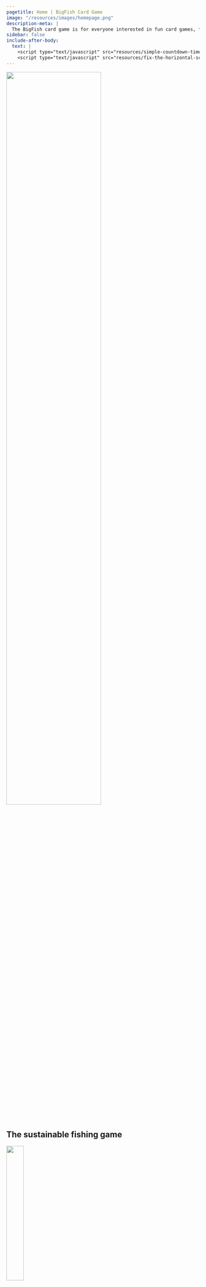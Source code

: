 ```yaml
---
pagetitle: Home | BigFish Card Game
image: "/resources/images/homepage.png"
description-meta: |
  The BigFish card game is for everyone interested in fun card games, fishing or marine life. Best for 2-5 players, suitable for ages 10+.
sidebar: false
include-after-body:
  text: |
    <script type="text/javascript" src="resources/simple-countdown-timer/dist/script.js"></script>
    <script type="text/javascript" src="resources/fix-the-horizontal-scroll.js"></script>
---
```


<!-- START SPECIAL BIGFISH BANNER SECTION -->
:::::: {.grid .justify-contents-evenly .align-items-center .column-screen .hero-img .hero-strip-homepage}
::: {.g-col-12 .g-col-md-6 .mx-4}
::: maintitle
<!-- # BigFish {.maintitle} -->
![](resources/images/BigFish_darkorange.png){width="70%"}
:::

::: new-subtitle
## The sustainable fishing game {.newsubtitle}
:::

<!-- style="font-size: 1.45em; -->
::: {.grid .justify-contents-evenly .align-items-center .text-center .new-banner-text .my-5}
::: {.g-col-6}
![](resources/icons/children-solid-orange.svg){width="30%"}

**Suitable for ages 10+**
:::

::: g-col-6
![](resources/icons/users-line-solid-orange.svg){width="30%"}

**Best for 2-5 players**
:::
:::
:::

::: {.g-col-12 .g-col-md-6 .text-center}
![](resources/images/preview.png){width="75%" .preview-image}
:::
::::::
<!-- END SPECIAL BIGFISH BANNER SECTION -->

<!-- sets default body text of whole page slightly larger -->
:::::::::::::: homepage-p

<!-- feature text grid -->
::::::::::: {.grid .column-screen .feature-text .spacer-3em style="--bs-columns: 1;"}
The BigFish card game is for everyone interested in fun card games, fishing or marine life.

To win the game you must find the best fishing strategy to collect points from catching fish, while keeping your fishing spot healthy and protected from natural disasters and other players. 
:::::::::::

<!-- feature images grid -->
:::::: {.grid .column-screen .justify-contents-evenly .align-items-center .spacer-2em}
::: {.g-col-6 .g-col-md-4 .m-1 .text-center .img-container}
![](resources/images/gameplay-photos/PlayingGame1a-cropped.jpg)
:::

::: {.g-col-6 .g-col-md-4 .m-1 .text-center .img-container}
![](resources/images/gameplay-photos/GameOnSand2Sm.jpg)
:::

::: {.g-col-12 .g-col-md-4 .m-1 .text-center .img-container}
![](resources/images/gameplay-photos/PlayingGame2.jpg)
:::
::::::

<!-- begin crowdfunding grid -->
:::::::::::: {.grid .column-screen .py-2 .justify-contents-evenly .align-items-center .my-4 .my-xl-1}
<!-- first image column  -->
::::::::: {.g-col-12 .g-col-sm-12 .g-col-md-12 .g-col-xl-3 .text-center .img-container}
:::::: {.grid .m-1 .img-container}
::: {.g-col-12 .g-col-md-6 .g-col-xl-12 .img-container}
![](resources/images/gameplay-photos/PlayingGame4-4x3.jpg)
:::

::: {.g-col-12 .g-col-md-6 .g-col-xl-12 .img-container}
![](resources/images/gameplay-photos/ShelfishReefCard-16x9.jpg)
:::
::::::
<!-- end feature images column -->
:::::::::

<!-- text column -->
::::::::: {.g-col-12 .g-col-sm-12 .g-col-md-12 .g-col-lg-12 .g-col-xl-6 .my-2 .mx-2 .mx-lg-3 .mx-xl-4 .mx-xxl-4 .text-center}
::: p
## We're crowdfunding! {style="color: var(--bs-accent);"}
:::

Our crowdfunding campaign has launched!
Get your own copy of the game and support education on sustainable fishing and marine life. 

**This is a non-profit campaign**. All proceeds from the crowdfunding campaign will go to outreach activities and developing the game further.

We will aim to have the game available in shops, but this is not certain. This means that **crowdfunding** is the best way to secure your own copy of the game and other great rewards. 

The campaign launched on September 15, 2024 and will end on **October 15, 2024**. You can follow along on Kickstarter and be notified of changes and updates to the game.

[Crowdfunding page](https://www.kickstarter.com/projects/bigfishcardgame/big-fish-the-tasmanian-fishing-and-ocean-card-game){.btn .btn-secondary}
:::::::::

<!-- image column -->
::::::::: {.g-col-12 .g-col-sm-12 .g-col-md-12 .g-col-xl-3 .text-center .img-container}
:::::: {.grid .m-1 .img-container}
::: {.g-col-12 .g-col-md-6 .g-col-xl-12 .img-container}
![](resources/images/gameplay-photos/GameOnSandSm-4x3.jpg)
:::

::: {.g-col-12 .g-col-md-6 .g-col-xl-12 .img-container}
![](resources/images/gameplay-photos/WhaleCard-16x9.jpg)
:::
::::::
:::::::::
<!-- end crowdfunding grid -->
::::::::::::

<!-- begin timer grid -->
:::::: {.grid .column-screen .timerBox style="--bs-columns: 11;" .text-center .justify-contents-evenly .align-items-center .my-2 .mx-5}
::: {.g-col-4 .g-start-2 .g-start-md-1 .g-col-md-2 .mx-0 .px-0}
<h2 class="timertext" id="days">DD</h2>

### DAYS {.text-center .timerlabel .unlisted}
:::

::: {.g-col-1 .mx-0 .px-0}
<h2 class="timertext">:</h2>
:::

::: {.g-col-4 .g-col-md-2 .mx-0 .px-0}
<h2 class="timertext" id="hours">HH</h2>

### HOURS {.text-center .timerlabel .unlisted}
:::

::: {.g-col-1 .mx-0 .px-0 style="max-width: max(0px, calc((100vw - 768px)*999)); overflow: hidden;"}
<h2 class="timertext">:</h2>
:::

::: {.g-col-4 .g-start-2 .g-start-md-7 .g-col-md-2 .mx-0 .px-0}
<h2 class="timertext" id="minutes">MM</h2>

### MINS {.text-center .timerlabel .unlisted}
:::

::: {.g-col-1 .mx-0 .px-0}
<h2 class="timertext">:</h2>
:::

::: {.g-col-4 .g-col-md-2 .mx-0 .px-0}
<h2 class="timertext" id="seconds">SS</h2>

### SECS {.text-center .timerlabel .unlisted}
:::
<!-- end timer grid -->
::::::

<!-- subscribe to news section -->
::::::::::: {.grid .column-screen .py-3 .text-center style="--bs-columns: 1;"}
Would you like to get occasional updates about the Big Fish events, outreach and achievements? Subscribe to our newsletter. You will get a max of one email per month.

[Subscribe](https://forms.office.com/r/wVcaiUSxNF){.btn .btn-secondary}
:::::::::::

::::::::::: {.grid .column-screen .py-3 .justify-contents-evenly .align-items-center}
:::::::: {.g-col-0 .g-col-lg-1 .g-col-xxl-2}

::::::::

<!-- video column  -->
:::::::: {.g-col-12 .g-col-lg-10 .g-col-xxl-8 .text-center .img-container .mx-1 .mx-lg-2 .mx-xl-4}
::: youtube-box
<iframe class="youtube" src="https://www.youtube.com/embed/3Gav5Zubk1U"  title="YouTube video player" frameborder="0" allow="accelerometer; autoplay; clipboard-write; encrypted-media; gyroscope; picture-in-picture; web-share" allowfullscreen>
</iframe>
:::
::::::::

:::::::: {.g-col-0 .g-col-lg-1 .g-col-xxl-2}

::::::::
:::::::::::

## Playing the game {.column-screen}

<!-- start flush grid -->
:::::::::::: {.grid .column-screen .justify-contents-evenly .align-items-center .my-3}
<!-- text column -->
::::::::: {.order-1 .g-col-12 .g-col-sm-12 .g-col-md-12 .g-col-lg-8 .g-col-xl-8 .g-col-xxl-8 .mx-2 .mx-lg-3 .mx-xl-4 .mx-xxl-5}

<!-- text section grid -->
:::::: {.grid .justify-contents-evenly .align-items-center}
<!-- mini-image column -->
::: {.g-col-12 .g-col-sm-4 .g-col-md-4 .g-col-lg-4 .mx-5 .mx-sm-1 .text-center .img-container}
![](resources/images/cards/caught-fish.jpg){.image-card width="80%"}
:::

<!-- text-step column -->
::: {.g-col-12 .g-col-sm-8 .g-col-md-8 .g-col-lg-8 .mx-2 .mx-lg-3 .mx-xl-4 .mx-xxl-5 .img-container}
Big fish are worth more points than small fish, so players want to catch them. But the presence of big fish also allows players to draw new cards, spawn new fish and also grow them. The player has to find a balance between collecting points by catching fish and preserving big fish for good fishing opportunities in the future. 
:::

<!-- mini-image column -->
::: {.g-col-12 .g-col-sm-4 .g-col-md-4 .g-col-lg-4 .mx-5 .mx-sm-1 .text-center .img-container}
![](resources/images/cards/wild-cards/illegal-fishing.jpg){.image-card width="80%"}
:::

<!-- text-step column -->
::: {.g-col-12 .g-col-sm-8 .g-col-md-8 .g-col-lg-8 .mx-2 .mx-lg-3 .mx-xl-4 .mx-xxl-5 .img-container}
In addition to fishing, other natural and human-induced events occur throughout the game: fisheries research, poor water quality, citizen science, illegal fishing, ocean acidification, sea urchin arrival and others.
:::

<!-- mini-image column -->
::: {.g-col-12 .g-col-sm-4 .g-col-md-4 .g-col-lg-4 .mx-5 .mx-sm-1 .text-center .img-container}
![](resources/images/Bigfish-logo.png){width="80%"}
:::

<!-- text-step column -->
::: {.g-col-12 .g-col-sm-8 .g-col-md-8 .g-col-lg-8 .mx-2 .mx-lg-3 .mx-xl-4 .mx-xxl-5 .img-container}
These events create unpredictability and new challenges. Players can partly protect their fishing spots by finding the best game strategy. 
:::
<!-- end text section grid -->
::::::
<!-- end text column -->
:::::::::

<!-- image column  -->
::::::::: {.order-3 .order-lg-2 .g-col-12 .g-col-sm-12 .g-col-md-12 .g-col-lg-4 .g-col-xl-4 .g-col-xxl-4 .text-center .img-container}
![](resources/images/pretty-pics/RockyCape.jpg){width="100%"}
:::::::::

<!-- button column -->
::::::::: {.order-2 .order-lg-3 .g-col-12 .my-4 .mx-2 .mx-lg-3 .mx-xl-4 .mx-xxl-5 .text-center .img-container}
<!-- .g-col-sm-12 .g-col-md-12 .g-col-lg-8 .g-col-xl-8 .g-col-xxl-8  -->
[Read the Rules](pages/rules.qmd){.btn .btn-secondary}
:::::::::
<!-- end flush grid -->
::::::::::::

## Main messages {.column-screen}

<!-- messages text grid -->
::::::::::: {.grid .column-screen .text-center .py-1 style="--bs-columns: 1;"}
<!-- To win the game you need a good strategy and luck. There is always an element of chance, but a good fisher and player knows how to get their luck. In this game you need to think about the long term strategy! The game has three main messages: -->

We developed the game because we love fun card games and we love the ocean. We also love big fish. 
:::::::::::

<!-- start flush grid -->
:::::::::::: {.grid .column-screen .justify-contents-evenly .align-items-center .my-2}
<!-- text column -->
::::::::: {.order-2 .g-col-12 .g-col-sm-12 .g-col-md-12 .g-col-lg-8 .g-col-xl-8 .g-col-xxl-8 .mx-2 .mx-lg-3 .mx-xl-4 .mx-xxl-5}
### 1. Big fish are important

Preserving the big fish in the oceans, lakes and rivers is important for fish reproduction and resilience, ecosystem balance, for the fun of fishing, or simply because big fish are beautiful.

### 2. Big fish are mostly gone

Due to commercial and recreational fishing, big fish have mostly vanished from oceans, rivers and lakes.

### 3. Big fish can return

Fish grow relatively fast and if we take the right actions, we can restore them within our lifetimes and enjoy their beauty and benefits again.
:::::::::

<!-- image column  -->
::::::::: {.order-1 .g-col-12 .g-col-sm-12 .g-col-md-12 .g-col-lg-4 .g-col-xl-4 .g-col-xxl-4 .text-center .img-container}
![](resources/images/pretty-pics/flathead-small.jpg)
:::::::::

<!-- button column -->
::: {.order-3 .g-col-12 .my-4 .mx-2 .mx-lg-3 .mx-xl-4 .mx-xxl-5 .text-center .img-container}
<!-- .g-start-lg-5 .g-start-xl-5 .g-start-xxl-5 .g-col-sm-12 .g-col-md-12 .g-col-lg-8 .g-col-xl-8 .g-col-xxl-8 -->
[Explore the Science](pages/wildcards.qmd){.btn .btn-secondary}
:::
<!-- end flush grid -->
::::::::::::

##### {#sec-about style="margin-top: 0.5em;" .unlisted}
<!-- begin Who We Are grid -->
:::::::::::: {.grid .justify-contents-evenly .align-items-center .spacer-3rem .column-screen}
::::::::: {.g-col-12 .g-col-md-8 .g-col-lg-8 .mx-1 .mx-sm-2 .mx-md-3 .mx-xl-4}
## Who we are

This game has been developed by the Institute of Marine and Antarctic Sciences, University of Tasmania team, led by Matt Testoni, Asta Audzijonyte and Amy Coghlan. You can learn more about the science of our team at our [FishSize Project](https://fishsizeproject.org) lab website. You can also follow Big Fish Card Game news on [Instagram](https://www.instagram.com/big_fish_card_game/)!

All artwork is original and produced by Amy Coghlan (drawings), Matt Testoni (photos, design) and Stacey McCormack (design).
Game testing, advice, interesting facts and many other details have been provided by many researchers, naturalists, students, friends, anglers, divers and game enthusiasts. Thank you.

<!-- button columns -->
:::::: grid
::: {.g-col-12 .g-col-md-6 .ms-md-3 .ps-md-3 .text-center}
[<img src="resources/icons/Follow-Us-On-Instagram-PNG-Image.png" class="img-fluid" style="width: 245px;" alt="Follow us on Instagram!">](https://www.instagram.com/big_fish_card_game/)
<!-- ![mailto:info@fishsizeproject.org](){width="20%"} -->
:::

::: {.g-col-12 .g-col-md-6 .me-md-3 .pe-md-3 .text-center}
[Contact us](mailto:info@fishsizeproject.org){.h3 .btn .btn-secondary}
:::
::::::
:::::::::

::::::::: {.g-col-12 .g-col-md-4 .g-col-lg-4 .text-center}
:::::: {.grid .m-1 .img-container}
::: {.g-col-6 .g-col-sm-3 .g-col-md-12 .g-col-lg-6 .img-container}
![](resources/images/matt.png){.headshot} 
:::

::: {.g-col-6 .g-col-sm-3 .g-col-md-12 .g-col-lg-6 .img-container}
![](resources/images/amy.jpg){.headshot} 
:::

::: {.g-col-6 .g-col-sm-3 .g-col-md-12 .g-col-lg-6 .img-container}
![](resources/images/asta.jpg){.headshot} 
:::

::: {.g-col-6 .g-col-sm-3 .g-col-md-12 .g-col-lg-6 .img-container}
![](resources/images/pretty-pics/blue-Grouper-1-small.jpg){.headshot} 
:::
::::::
:::::::::
<!-- end who we are grid -->
::::::::::::

:::::: {.grid .column-screen .justify-contents-evenly .align-items-center .py-4 .mx-1 .mx-sm-2 .mx-md-3 .mx-xl-4}
::: g-col-12
## Supporters
:::

::: {.g-col-12 .g-col-sm-6 .text-center .img-container .px-1 style="font-size: 1.5em;"}
*Pew Fellowship in Marine Conservation*
:::

::: {.g-col-12 .g-col-sm-6 .text-center .px-1 .img-container}
![](resources/images/CMS.png)
:::

::: {.g-col-12 .text-center}
**You can support the game** by pledging on our crowdfunding or by contacting us. 

If you would like to sponsor a card, representing your organisation or initiative, get in touch and we will discuss. We will only include cards that are truly important for sustainable fisheries and marine ecosystems. 

<!-- If you would like to learn more about our work, adapt the game to your ecosystem, apply the game to your teaching or support our work please contact us at [info\@fishsizeproject.org](mailto:info@fishsizeproject.org). -->
:::

::: {.g-col-12 .g-col-lg-6 .text-center}
[Pledge](https://www.kickstarter.com/projects/bigfishcardgame/big-fish-the-tasmanian-fishing-and-ocean-card-game){.btn .btn-secondary}
:::

::: {.g-col-12 .g-col-lg-6 .text-center}
[Contact us](mailto:info@fishsizeproject.org){.btn .btn-secondary}
:::
::::::

:::::: {.grid .column-screen .justify-contents-evenly .align-items-center .py-1 .mx-1 .mx-sm-2 .mx-md-3 .mx-xl-4}
::: {.g-col-12 .text-center}
Underwater photography for this site is provided by [Matt Testoni](https://www.mtunderwatermedia.com/). 
:::

::: {.g-col-12 .text-center .img-container}
![](resources/images/pretty-pics/stripeyTrumpeterNarrow.jpg){width="75%"}
:::
::::::

<!-- ends larger homepage font section -->
::::::::::::::
